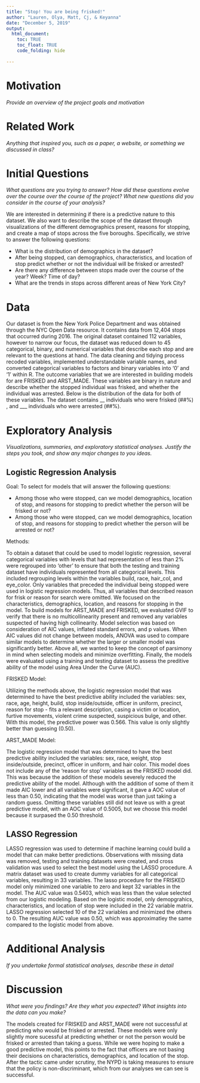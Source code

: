```yaml
---
title: "Stop! You are being frisked!"
author: "Lauren, Olya, Matt, Cj, & Keyanna"
date: "December 5, 2019"
output:
  html_document:
    toc: TRUE
    toc_float: TRUE
    code_folding: hide
      
---
```






# Motivation
*Provide an overview of the project goals and motivation*


# Related Work
*Anything that inspired you, such as a paper, a website, or something we discussed in class?*

# Initial Questions
*What questions are you trying to answer? How did these questions evolve over the course over the course of the project? What new questions did you consider in the course of your analysis?*

We are interested in determining if there is a predictive nature to this dataset. We also want to describe the scope of the dataset through visualizations of the different demographics present, reasons for stopping, and create a map of stops across the five boroughs. Specifically, we strive to answer the following questions:


* What is the distribution of demographics in the dataset? 
* After being stopped, can demographics, characteristics, and location of stop predict whether or not the individual will be frisked or arrested? 
* Are there any difference between stops made over the course of the year? Week? Time of day? 
* What are the trends in stops across different areas of New York City? 

# Data
Our dataset is from the New York Police Department and was obtained through the NYC Open Data resource. It contains data from 12,404 stops that occurred during 2016. The original dataset contained 112 variables, however to narrow our focus, the dataset was reduced down to 45 categorical, binary, and numerical variables that describe each stop and are relevant to the questions at hand. The data cleaning and tidying process recoded variables, implemented understandable variable names, and converted categorical variables to factors and binary variables into ‘0’ and ‘1’ within R. The outcome variables that we are interested in building models for are FRISKED and ARST_MADE. These variables are binary in nature and describe whether the stopped individual was frisked, and whether the individual was arrested. Below is the distribution of the data for both of these variables. The dataset contains __ individuals who were frisked (##%) , and ___ individuals who were arrested (##%).  


# Exploratory Analysis
*Visualizations, summaries, and exploratory statistical analyses. Justify the steps you took, and show any major changes to you ideas.*

## Logistic Regression Analysis

Goal: To select for models that will answer the following questions:

 * Among those who were stopped, can we model demographics, location of stop, and reasons for stopping to predict whether the person will be frisked or not?
 * Among those who were stopped, can we model demographics, location of stop, and reasons for stopping to predict whether the person will be arrested or not? 

Methods: 

To obtain a dataset that could be used to model logistic regression, several categorical variables with levels that had representation of less than 2% were regrouped into 'other' to ensure that both the testing and training dataset have individuals represented from all categorical levels. This included regrouping levels within the variables build, race, hair_col, and eye_color. Only variables that preceded the individual being stopped were used in logistic regression models. Thus, all variables that described reason for frisk or reason for search were omitted. We focused on the characteristics, demographics, location, and reasons for stopping in the model. To build models for ARST_MADE and FRISKED, we evaluated GVIF to verify that there is no multicollinearity present and removed any variables suspected of having high collinearity. Model selection was based on consideration of AIC values, inflated standard errors, and p values. When AIC values did not change between models, ANOVA was used to compare similar models to determine whether the larger or smaller model was significantly better. Above all, we wanted to keep the concept of parsimony in mind when selecting models and minimize overfitting. Finally, the models were evaluated using a training and testing dataset to assess the preditive ability of the model using Area Under the Curve (AUC). 

FRISKED Model: 

Utilizing the methods above, the logistic regression model that was determined to have the best predictive ability included the variables: sex, race, age, height, build, stop inside/outside, officer in uniform, precinct, reason for stop - fits a relevant description, casing a victim or location, furtive movements, violent crime suspected, suspicious bulge, and other. With this model, the predictive power was 0.566. This value is only slightly better than guessing (0.50).

ARST_MADE Model: 

The logistic regression model that was determined to have the best predictive ability included the variables: sex, race, weight, stop inside/outside, precinct, officer in uniform, and hair color. This model does not include any of the 'reason for stop' variables as the FRISKED model did. This was because the addition of these models severely reduced the predictive ability of the model. Although with the addition of some of them it made AIC lower and all variables were significant, it gave a AOC value of less than 0.50, indicating that the model was worse than just taking a random guess. Omitting these variables still did not leave us with a great predictive model, with an AOC value of 0.5005, but we choose this model because it surpased the 0.50 threshold.

## LASSO Regression

LASSO regression was used to determine if machine learning could build a model that can make better predictions. Observations with missing data was removed, testing and training datasets were created, and cross validation was used to select the best model using the LASSO procedure. A matrix dataset was used to create dummy variables for all categorical variables, resulting in 33 variables. The lasso procedure for the FRISKED model only minimized one variable to zero and kept 32 variables in the model. The AUC value was 0.5403, which was less than the value selected from our logistic modeling. 
Based on the logistic model, only demopgrahics, characteristics, and location of stop were included in the 22 variable matrix. LASSO regression selected 10 of the 22 variables and minimized the others to 0. The resulting AUC value was 0.50, which was approximatley the same compared to the logistic model from above. 

# Additional Analysis
*If you undertake formal statistical analyses, describe these in detail*

# Discussion
*What were you findings? Are they what you expected? What insights into the data can you make?*

The models created for FRISKED and ARST_MADE were not successful at predicting who would be frisked or arrested. These models were only slightly more sucessful at predicting whether or not the person would be frisked or arrested than taking a guess. While we were hoping to make a good predictive model, this points to the fact that officers are not basing their decisions on characteristics, demographics, and location of the stop. After the tactic came under scrutiny, the NYPD is taking measures to ensure that the policy is non-discriminant, which from our analyses we can see is successful. 



  


